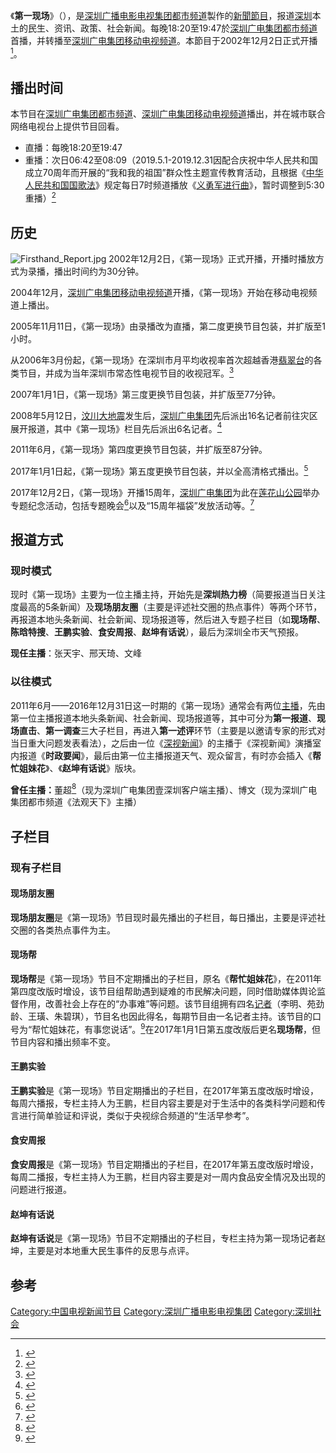 {{In-progress_tvshow}}
{{電視節目信息框
| 名稱 = 第一现场
| 英文名称 = {{lang|en|Spot News}}
| 圖片 = SZMG Spot News.png
| 類型 = 新聞资讯节目
| 主持 = 张天宇、邢天琦、文峰
| 國家 = {{CHN}}
| 語言 = [[现代标准汉语|汉语普通话]]
| 製片人 = 田新华、肖新华、黄坤、赵坤、何骁
| 監製 = 苏荣才、黄启明
| 总监制 = 刘璋飚
| 機位 = 多机位
| 每集長 = 87分钟
| 電視網 = [[深圳广电集团都市频道|深圳广电集团都市频道]]<br>[[深圳广电集团移动电视频道|深圳广电集团移动电视频道]]
| 視頻制式 = [[16:9|16:9]] [[SDTV|SDTV]] [[576i|576i]]/[[HDTV|HDTV]] [[1080i|1080i]]
| 音頻制式 = 立體聲
| 播出国家 = {{CHN}}
| 開始 = {{Start date|2002|12|2}}
| 官方網站 = http://sztv.cutv.com/dianbo_list.shtml?pid=7868&id=7882
}}

《'''第一现场'''》（{{lang-en|Spot News}}），是[[深圳广播电影电视集团|深圳广播电影电视集团]][[深圳广电集团都市频道|都市频道]]製作的[[新聞節目|新聞節目]]，报道[[深圳|深圳]]本土的民生、资讯、政策、社会新闻。每晚18:20至19:47於[[深圳广电集团都市频道|深圳广电集团都市频道]]首播，并转播至[[深圳广电集团移动电视频道|深圳广电集团移动电视频道]]。本節目于2002年12月2日正式开播<ref>{{cite web | url=http://jb.sznews.com/html/2012-11/26/content_2290966.htm | title=《第一现场》10年播发新闻1.5万条 | publisher=《晶报》 | deadurl=yes | archiveurl=https://web.archive.org/web/20141022043418/http://jb.sznews.com/html/2012-11/26/content_2290966.htm | archivedate=2014-10-22 }}</ref>。

==播出时间==
本节目在[[深圳广电集团都市频道|深圳广电集团都市频道]]、[[深圳广电集团移动电视频道|深圳广电集团移动电视频道]]播出，并在城市联合网络电视台上提供节目回看。
*直播：每晚18:20至19:47
*重播：次日06:42至08:09（2019.5.1-2019.12.31因配合庆祝中华人民共和国成立70周年而开展的“我和我的祖国”群众性主题宣传教育活动，且根据《[[中华人民共和国国歌法|中华人民共和国国歌法]]》规定每日7时频道播放《[[义勇军进行曲|义勇军进行曲]]》，暂时调整到5:30重播）<ref>{{cite web| url=http://www.s1979.com/tv/ds.shtml| title=深圳都市频道在线直播| publisher=中国时刻网| deadurl=yes| archiveurl=https://web.archive.org/web/20150318021721/http://www.s1979.com/tv/ds.shtml| archivedate=2015-03-18}}</ref>

==历史==
[[File:Firsthand_Report.jpg|thumb]]
2002年12月2日，《第一现场》正式开播，开播时播放方式为录播，播出时间约为30分钟。

2004年12月，[[深圳广电集团移动电视频道|深圳广电集团移动电视频道]]开播，《第一现场》开始在移动电视频道上播出。

2005年11月11日，《第一现场》由录播改为直播，第二度更换节目包装，并扩版至1小时。

从2006年3月份起，《第一现场》在深圳市月平均收视率首次超越香港[[翡翠台|翡翠台]]的各类节目，并成为当年深圳市常态性电视节目的收视冠军。<ref>{{Cite journal|title=民生新闻对提升深圳本土电视竞争力的作用分析|author=余晓曼、张云波|url=http://kns.cnki.net/KCMS/detail/detail.aspx?dbcode=CJFQ&dbname=CJFD2008&filename=NEWS200801042&uid=WEEvREdxOWJmbC9oM1NjYkZCbDdrdWdXNWZYSXdCYXhuaXQ5d2xrTGNiT1E=$R1yZ0H6jyaa0en3RxVUd8df-oHi7XMMDo7mtKT6mSmEvTuk11l2gFA!!&v=MDI1NzlJS3lqY2ZiRzRIdG5Ncm85QlpvUjhlWDFMdXhZUzdEaDFUM3FUcldNMUZyQ1VSTE9mWXVkdEZ5M2hWTDM=|journal=新闻界|issue=1|doi=|others=|year=2008|volume=|page=|pmid=}}</ref>

2007年1月1日，《第一现场》第三度更换节目包装，并扩版至77分钟。

2008年5月12日，[[汶川大地震|汶川大地震]]发生后，[[深圳广电集团|深圳广电集团]]先后派出16名记者前往灾区展开报道，其中《第一现场》栏目先后派出6名记者。<ref>{{cite web | url=http://news.sznews.com/content/2008-05/22/content_2064777_5.htm | title=连线深圳广电集团都市频道《第一现场》记者李丹 | publisher=深圳新闻网 }}{{Dead link|date=2019年6月 |bot=InternetArchiveBot |fix-attempted=yes }}</ref>

2011年6月，《第一现场》第四度更换节目包装，并扩版至87分钟。

2017年1月1日起，《第一现场》第五度更换节目包装，并以全高清格式播出。<ref>{{Cite web|url=http://www.cutv.com/v2/2016-12-31/G15fgfffhgjnignkghilye.shtml|title=《第一现场》全新改版 明日起全高清播出 - 第一现场 - 城市联合网络电视台|accessdate=2019-05-12|work=www.cutv.com|archive-date=2019-05-12|archive-url=https://web.archive.org/web/20190512070717/http://www.cutv.com/v2/2016-12-31/G15fgfffhgjnignkghilye.shtml|dead-url=no}}</ref>

2017年12月2日，《第一现场》开播15周年，[[深圳广电集团|深圳广电集团]]为此在[[莲花山_(深圳)|莲花山公园]]举办专题纪念活动，包括专题晚会<ref>{{Cite web|url=https://www.iqiyi.com/v_19rre8gexs.html|title=深圳广电《第一现场》栏目15周年晚会举行|accessdate=2019-05-12|last=爱奇艺-iqiyi.com|work=www.iqiyi.com|language=zh-CN|archive-date=2019-05-12|archive-url=https://web.archive.org/web/20190512070721/https://www.iqiyi.com/v_19rre8gexs.html|dead-url=no}}</ref>以及“15周年福袋”发放活动等。<ref>{{Cite web|url=http://static.scms.sztv.com.cn/ysz/a721e129/27561135.shtml|title=莲花山找董超，《第一现场》15岁生日大趴，福利多多，快来吧！|accessdate=2019-05-12|work=static.scms.sztv.com.cn|archive-date=2019-05-12|archive-url=https://web.archive.org/web/20190512070713/http://static.scms.sztv.com.cn/ysz/a721e129/27561135.shtml|dead-url=no}}</ref>

==报道方式==

=== 现时模式 ===
现时《第一现场》主要为一位主播主持，开始先是'''深圳热力榜'''（简要报道当日关注度最高的5条新闻）及'''现场朋友圈'''（主要是评述社交圈的热点事件）等两个环节，再报道本地头条新闻、社会新闻、现场报道等，然后进入专题子栏目（如'''现场帮'''、'''陈晗特搜'''、'''王鹏实验'''、'''食安周报'''、'''赵坤有话说'''），最后为深圳全市天气预报。

'''现任主播'''：张天宇、邢天琦、文峰

=== 以往模式 ===
2011年6月——2016年12月31日这一时期的《第一现场》通常会有两位[[新聞主播|主播]]，先由第一位主播报道本地头条新闻、社会新闻、现场报道等，其中可分为'''第一报道'''、'''现场直击'''、'''第一调查'''三大子栏目，再进入'''第一述评'''环节（主要是以邀请专家的形式对当日重大问题发表看法），之后由一位《[[深视新闻|深视新闻]]》的主播于《深视新闻》演播室内报道《'''时政要闻'''》，最后由第一位主播报道天气、观众留言，有时亦会插入《'''帮忙姐妹花'''》、《'''赵坤有话说'''》版块。

'''曾任主播：'''董超<ref>{{Cite web|title=深圳电视台董超不主持《第一现场》了，他去干嘛了？_饮食|url=http://www.sohu.com/a/424859158_120681610|accessdate=2021-04-20|work=www.sohu.com|language=en}}</ref>（现为深圳广电集团壹深圳客户端主播）、博文（现为深圳广电集团都市频道《法观天下》主播）

==子栏目==

=== 现有子栏目 ===

==== 现场朋友圈 ====
'''现场朋友圈'''是《第一现场》节目现时最先播出的子栏目，每日播出，主要是评述社交圈的各类热点事件为主。

==== 现场帮 ====
'''现场帮'''是《第一现场》节目不定期播出的子栏目，原名《'''帮忙姐妹花'''》，在2011年第四度改版时增设，该节目组帮助遇到疑难的市民解决问题，同时借助媒体舆论监督作用，改善社会上存在的“办事难”等问题。该节目组拥有四名[[记者|记者]]（李明、苑劲龄、王璜、朱碧琪），节目名也因此得名，每期节目由一名记者主持。该节目的口号为“帮忙姐妹花，有事您说话”。<ref>{{cite web| url=http://www.s1979.com/shishang/smzb/201403/28117280228.shtml| title=帮忙姐妹花 有事您说话| publisher=中国时刻网| deadurl=yes| archiveurl=https://web.archive.org/web/20150122103125/http://www.s1979.com/shishang/smzb/201403/28117280228.shtml| archivedate=2015-01-22}}</ref>在2017年1月1日第五度改版后更名'''现场帮'''，但节目内容和播出频率不变。

==== 王鹏实验 ====
'''王鹏实验'''是《第一现场》节目定期播出的子栏目，在2017年第五度改版时增设，每周六播报，专栏主持人为王鹏，栏目内容主要是对于生活中的各类科学问题和传言进行简单验证和评说，类似于央视综合频道的“生活早参考”。

==== 食安周报 ====
'''食安周报'''是《第一现场》节目定期播出的子栏目，在2017年第五度改版时增设，每周二播报，专栏主持人为王鹏，栏目内容主要是对一周内食品安全情况及出现的问题进行报道。

==== 赵坤有话说 ====
'''赵坤有话说'''是《第一现场》节目不定期播出的子栏目，专栏主持为第一现场记者赵坤，主要是对本地重大民生事件的反思与点评。

==参考==
{{reflist}}

[[Category:中国电视新闻节目|Category:中国电视新闻节目]]
[[Category:深圳广播电影电视集团|Category:深圳广播电影电视集团]]
[[Category:深圳社会|Category:深圳社会]]